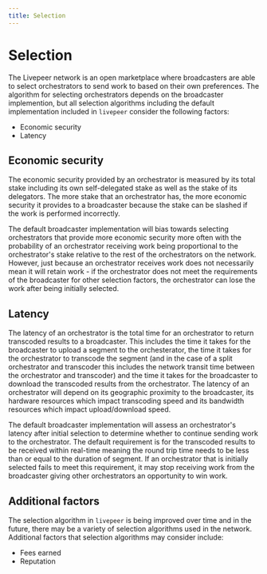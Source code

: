 ```yaml
---
title: Selection
---
```


# Selection

The Livepeer network is an open marketplace where broadcasters are able to
select orchestrators to send work to based on their own preferences. The
algorithm for selecting orchestrators depends on the broadcaster implemention,
but all selection algorithms including the default implementation included in
`livepeer` consider the following factors:

- Economic security
- Latency

## Economic security

The economic security provided by an orchestrator is measured by its total stake
including its own self-delegated stake as well as the stake of its delegators.
The more stake that an orchestrator has, the more economic security it provides
to a broadcaster because the stake can be slashed if the work is performed
incorrectly.

The default broadcaster implementation will bias towards selecting orchestrators
that provide more economic security more often with the probability of an
orchestrator receiving work being proportional to the orchestrator's stake
relative to the rest of the orchestrators on the network. However, just because
an orchestrator receives work does not necessarily mean it will retain work - if
the orchestrator does not meet the requirements of the broadcaster for other
selection factors, the orchestrator can lose the work after being initially
selected.

## Latency

The latency of an orchestrator is the total time for an orchestrator to return
transcoded results to a broadcaster. This includes the time it takes for the
broadcaster to upload a segment to the orchesterator, the time it takes for the
orchestrator to transcode the segment (and in the case of a split orchestrator
and transcoder this includes the network transit time between the orchestrator
and transcoder) and the time it takes for the broadcaster to download the
transcoded results from the orchestrator. The latency of an orchestrator will
depend on its geographic proximity to the broadcaster, its hardware resources
which impact transcoding speed and its bandwidth resources which impact
upload/download speed.

The default broadcaster implementation will assess an orchestrator's latency
after initial selection to determine whether to continue sending work to the
orchestrator. The default requirement is for the transcoded results to be
received within real-time meaning the round trip time needs to be less than or
equal to the duration of segment. If an orchestrator that is initially selected
fails to meet this requirement, it may stop receiving work from the broadcaster
giving other orchestrators an opportunity to win work.

## Additional factors

The selection algorithm in `livepeer` is being improved over time and in the
future, there may be a variety of selection algorithms used in the network.
Additional factors that selection algorithms may consider include:

- Fees earned
- Reputation
